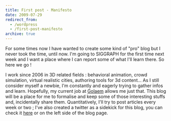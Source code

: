 ```yaml
---
title: First post - Manifesto
date: 2009-07-29
redirect_from:
  - /wordpress
  - /first-post-manifesto
archive: true
---
```


For some times now I have wanted to create some kind of "pro" blog but I never
took the time, until now. I'm going to SIGGRAPH for the first time next week and
I want a place where I can report some of what I'll learn there. So here we go !

I work since 2006 in 3D related fields : behavioral animation, crowd simulation,
virtual realistic cities, authoring tools for 3d content... As I still consider
myself a newbie, I'm constantly and eagerly trying to gather infos and learn.
Hopefully, my current job at [Golaem](http://www.golaem.com) allows me just
that. This blog will be a place for me to formalise and keep some of those
interesting stuffs and, incidentally share them. Quantitatively, I'll try to
post articles every week or two ; I've also created a twitter as a sidekick for
this blog, you can check it [here](http://www.twitter.com/clodericmars) or on
the left side of the blog page.
